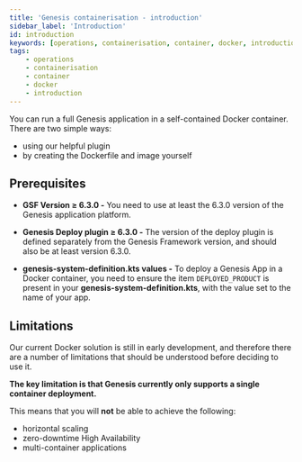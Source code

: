 ```yaml
---
title: 'Genesis containerisation - introduction'
sidebar_label: 'Introduction'
id: introduction
keywords: [operations, containerisation, container, docker, introduction]
tags:
    - operations
    - containerisation
    - container
    - docker
    - introduction
---
```


You can run a full Genesis application in a self-contained Docker container. There are two simple ways:

- using our helpful plugin
- by creating the Dockerfile and image yourself

## Prerequisites

- **GSF Version ≥ 6.3.0 -** You need to use at least the 6.3.0 version of the Genesis application platform.

- **Genesis Deploy plugin ≥ 6.3.0 -** The version of the deploy plugin is defined separately from the Genesis Framework version, and should also be at least version 6.3.0.

- **genesis-system-definition.kts values -** To deploy a Genesis App in a Docker container, you need to ensure the item `DEPLOYED_PRODUCT` is present in your **genesis-system-definition.kts**, with the value set to the name of your app.

## Limitations

Our current Docker solution is still in early development, and therefore there are a number of limitations that should be understood before deciding to use it.

**The key limitation is that Genesis currently only supports a single container deployment.**

This means that you will **not** be able to achieve the following:

- horizontal scaling
- zero-downtime High Availability
- multi-container applications
